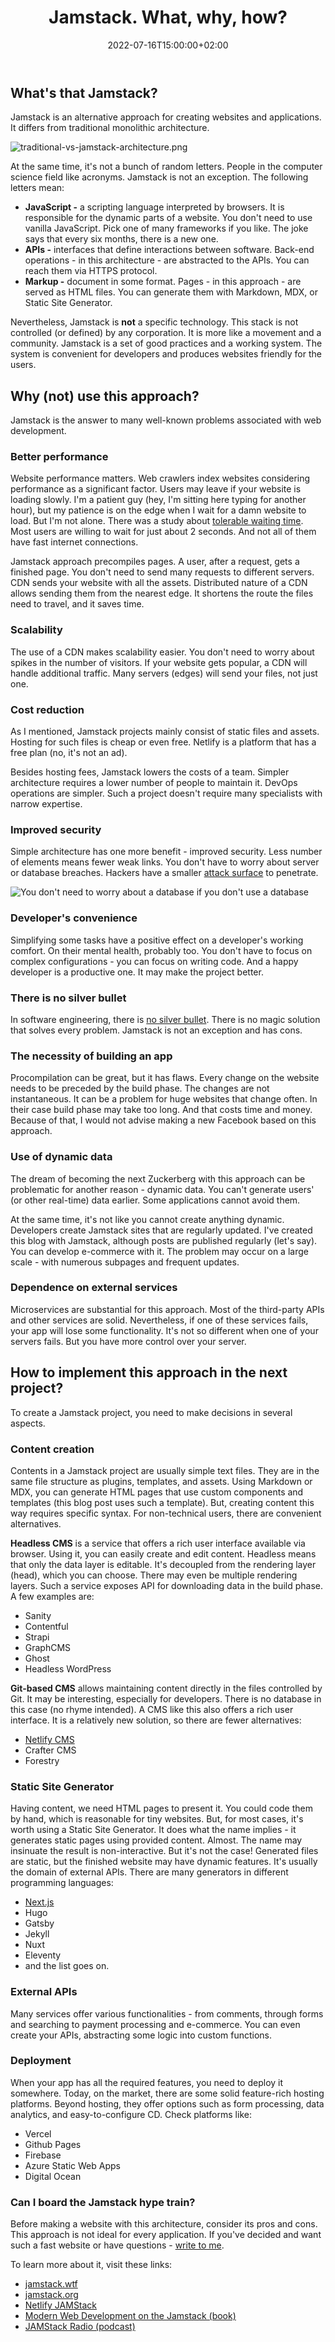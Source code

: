 ﻿---
title: Jamstack. What, why, how?
description: "Websites and apps created with this new architecture characterize performance, security, and scalability."
date: 2022-07-16T15:00:00+02:00
updated: 2022-07-16T15:00:00+02:00
image:
  alt: "The row of jars with Jam labels"
  caption: "Contrary to appearance, it's not about a stack of jams"
  src: "./keji-gao-yHI9CyBZlfE-unsplash.jpg"
categories: ["web development"]
tags: ["jamstack", "gatsby", "javascript"]
type: "post"
---

## What's that Jamstack?

Jamstack is an alternative approach for creating websites and applications. It differs from traditional monolithic architecture.

![traditional-vs-jamstack-architecture.png](./traditional-vs-jamstack-architecture.png)

At the same time, it's not a bunch of random letters. People in the computer science field like acronyms. Jamstack is not an exception. The following letters mean:

- **JavaScript -** a scripting language interpreted by browsers. It is responsible for the dynamic parts of a website. You don't need to use vanilla JavaScript. Pick one of many frameworks if you like. The joke says that every six months, there is a new one.
- **APIs -** interfaces that define interactions between software. Back-end operations - in this architecture - are abstracted to the APIs. You can reach them via HTTPS protocol.
- **Markup -** document in some format. Pages - in this approach - are served as HTML files. You can generate them with Markdown, MDX, or Static Site Generator.

Nevertheless, Jamstack is **not** a specific technology. This stack is not controlled (or defined) by any corporation. It is more like a movement and a community. Jamstack is a set of good practices and a working system. The system is convenient for developers and produces websites friendly for the users.

## Why (not) use this approach?

Jamstack is the answer to many well-known problems associated with web development.

### Better performance

Website performance matters. Web crawlers index websites considering performance as a significant factor. Users may leave if your website is loading slowly. I'm a patient guy (hey, I'm sitting here typing for another hour), but my patience is on the edge when I wait for a damn website to load. But I'm not alone. There was a study about [tolerable waiting time](https://www.tandfonline.com/doi/abs/10.1080/01449290410001669914). Most users are willing to wait for just about 2 seconds. And not all of them have fast internet connections.

Jamstack approach precompiles pages. A user, after a request, gets a finished page. You don't need to send many requests to different servers. CDN sends your website with all the assets. Distributed nature of a CDN allows sending them from the nearest edge. It shortens the route the files need to travel, and it saves time.

### Scalability

The use of a CDN makes scalability easier. You don't need to worry about spikes in the number of visitors. If your website gets popular, a CDN will handle additional traffic. Many servers (edges) will send your files, not just one.

### Cost reduction

As I mentioned, Jamstack projects mainly consist of static files and assets. Hosting for such files is cheap or even free. Netlify is a platform that has a free plan (no, it's not an ad).

Besides hosting fees, Jamstack lowers the costs of a team. Simpler architecture requires a lower number of people to maintain it. DevOps operations are simpler. Such a project doesn't require many specialists with narrow expertise.

### Improved security

Simple architecture has one more benefit - improved security. Less number of elements means fewer weak links. You don't have to worry about server or database breaches. Hackers have a smaller [attack surface](https://en.wikipedia.org/wiki/Attack_surface) to penetrate.

![You don't need to worry about a database if you don't use a database](./roll-safe-meme.png)

### Developer's convenience

Simplifying some tasks have a positive effect on a developer's working comfort. On their mental health, probably too. You don't have to focus on complex configurations - you can focus on writing code. And a happy developer is a productive one. It may make the project better.

### There is no silver bullet

In software engineering, there is [no silver bullet](https://www.cgl.ucsf.edu/Outreach/pc204/NoSilverBullet.html). There is no magic solution that solves every problem. Jamstack is not an exception and has cons.

### The necessity of building an app

Procompilation can be great, but it has flaws. Every change on the website needs to be preceded by the build phase. The changes are not instantaneous. It can be a problem for huge websites that change often. In their case build phase may take too long. And that costs time and money. Because of that, I would not advise making a new Facebook based on this approach.

### Use of dynamic data

The dream of becoming the next Zuckerberg with this approach can be problematic for another reason - dynamic data. You can't generate users' (or other real-time) data earlier. Some applications cannot avoid them.

At the same time, it's not like you cannot create anything dynamic. Developers create Jamstack sites that are regularly updated. I've created this blog with Jamstack, although posts are published regularly (let's say). You can develop e-commerce with it. The problem may occur on a large scale - with numerous subpages and frequent updates.

### Dependence on external services

Microservices are substantial for this approach. Most of the third-party APIs and other services are solid. Nevertheless, if one of these services fails, your app will lose some functionality. It's not so different when one of your servers fails. But you have more control over your server.

## How to implement this approach in the next project?

To create a Jamstack project, you need to make decisions in several aspects.

### Content creation

Contents in a Jamstack project are usually simple text files. They are in the same file structure as plugins, templates, and assets. Using Markdown or MDX, you can generate HTML pages that use custom components and templates (this blog post uses such a template). But, creating content this way requires specific syntax. For non-technical users, there are convenient alternatives.

**Headless CMS** is a service that offers a rich user interface available via browser. Using it, you can easily create and edit content. Headless means that only the data layer is editable. It's decoupled from the rendering layer (head), which you can choose. There may even be multiple rendering layers. Such a service exposes API for downloading data in the build phase. A few examples are:

- Sanity
- Contentful
- Strapi
- GraphCMS
- Ghost
- Headless WordPress

**Git-based CMS** allows maintaining content directly in the files controlled by Git. It may be interesting, especially for developers. There is no database in this case (no rhyme intended). A CMS like this also offers a rich user interface. It is a relatively new solution, so there are fewer alternatives:

- [Netlify CMS](/blog/gatsby-with-netlify-cms/)
- Crafter CMS
- Forestry

### Static Site Generator

Having content, we need HTML pages to present it. You could code them by hand, which is reasonable for tiny websites. But, for most cases, it's worth using a Static Site Generator. It does what the name implies - it generates static pages using provided content. Almost. The name may insinuate the result is non-interactive. But it's not the case! Generated files are static, but the finished website may have dynamic features. It's usually the domain of external APIs. There are many generators in different programming languages:

- [Next.js](/blog/next-js-overview-in-1000-words/)
- Hugo
- Gatsby
- Jekyll
- Nuxt
- Eleventy
- and the list goes on.

### External APIs

Many services offer various functionalities - from comments, through forms and searching to payment processing and e-commerce. You can even create your APIs, abstracting some logic into custom functions.

### Deployment

When your app has all the required features, you need to deploy it somewhere. Today, on the market, there are some solid feature-rich hosting platforms. Beyond hosting, they offer options such as form processing, data analytics, and easy-to-configure CD. Check platforms like:

- Vercel
- Github Pages
- Firebase
- Azure Static Web Apps
- Digital Ocean

### Can I board the Jamstack hype train?

Before making a website with this architecture, consider its pros and cons. This approach is not ideal for every application. If you've decided and want such a fast website or have questions - [write to me](/blog/jamstack-what-why-how/#contact).

<Callout type="info">

To learn more about it, visit these links:

- [jamstack.wtf](https://jamstack.wtf/)
- [jamstack.org](https://jamstack.org/)
- [Netlify JAMStack](https://www.netlify.com/jamstack/)
- [Modern Web Development on the Jamstack (book)](https://www.netlify.com/oreilly-jamstack/)
- [JAMStack Radio (podcast)](https://www.heavybit.com/library/podcasts/jamstack-radio/)

</Callout>
